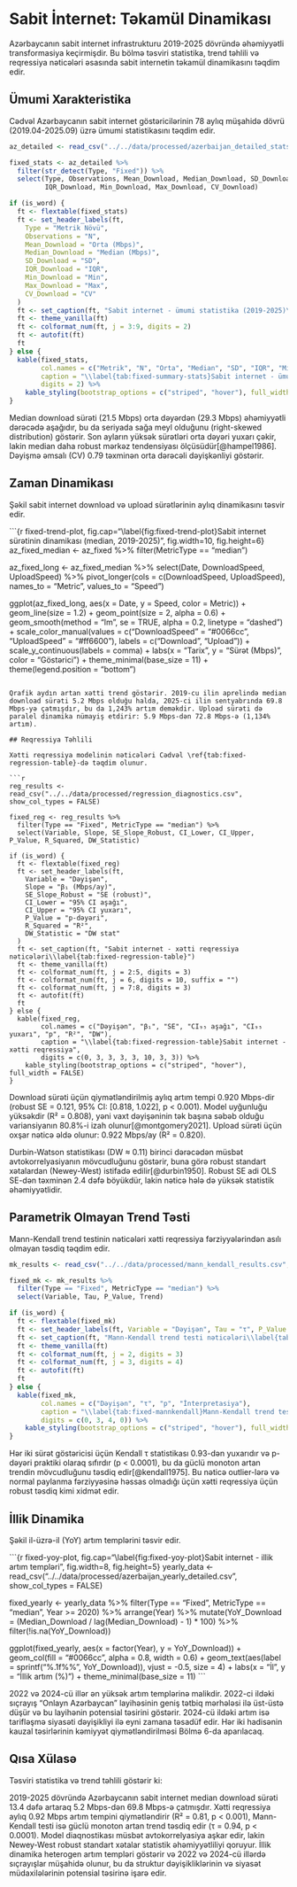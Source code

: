# Sabit İnternet: Təkamül Dinamikası

Azərbaycanın sabit internet infrastrukturu 2019-2025 dövründə əhəmiyyətli transformasiya keçirmişdir. Bu bölmə təsviri statistika, trend təhlili və reqressiya nəticələri əsasında sabit internetin təkamül dinamikasını təqdim edir.

## Ümumi Xarakteristika

Cədvəl \ref{tab:fixed-summary-stats} Azərbaycanın sabit internet göstəricilərinin 78 aylıq müşahidə dövrü (2019.04-2025.09) üzrə ümumi statistikasını təqdim edir.

```r
az_detailed <- read_csv("../../data/processed/azerbaijan_detailed_stats.csv", show_col_types = FALSE)

fixed_stats <- az_detailed %>% 
  filter(str_detect(Type, "Fixed")) %>%
  select(Type, Observations, Mean_Download, Median_Download, SD_Download, 
         IQR_Download, Min_Download, Max_Download, CV_Download)

if (is_word) {
  ft <- flextable(fixed_stats)
  ft <- set_header_labels(ft, 
    Type = "Metrik Növü",
    Observations = "N",
    Mean_Download = "Orta (Mbps)",
    Median_Download = "Median (Mbps)", 
    SD_Download = "SD",
    IQR_Download = "IQR",
    Min_Download = "Min",
    Max_Download = "Max",
    CV_Download = "CV"
  )
  ft <- set_caption(ft, "Sabit internet - ümumi statistika (2019-2025)\\label{tab:fixed-summary-stats}")
  ft <- theme_vanilla(ft)
  ft <- colformat_num(ft, j = 3:9, digits = 2)
  ft <- autofit(ft)
  ft
} else {
  kable(fixed_stats,
        col.names = c("Metrik", "N", "Orta", "Median", "SD", "IQR", "Min", "Max", "CV"),
        caption = "\\label{tab:fixed-summary-stats}Sabit internet - ümumi statistika (2019-2025)",
        digits = 2) %>%
    kable_styling(bootstrap_options = c("striped", "hover"), full_width = FALSE)
}
```

Median download sürəti (21.5 Mbps) orta dəyərdən (29.3 Mbps) əhəmiyyətli dərəcədə aşağıdır, bu da seriyada sağa meyl olduğunu (right-skewed distribution) göstərir. Son ayların yüksək sürətləri orta dəyəri yuxarı çəkir, lakin median daha robust mərkəz tendensiyası ölçüsüdür[@hampel1986]. Dəyişmə əmsalı (CV) 0.79 təxminən orta dərəcəli dəyişkənliyi göstərir.

## Zaman Dinamikası

Şəkil \ref{fig:fixed-trend-plot} sabit internet download və upload sürətlərinin aylıq dinamikasını təsvir edir.

```{r fixed-trend-plot, fig.cap="\\label{fig:fixed-trend-plot}Sabit internet sürətinin dinamikası (median, 2019-2025)", fig.width=10, fig.height=6}
az_fixed_median <- az_fixed %>% filter(MetricType == "median")

az_fixed_long <- az_fixed_median %>%
  select(Date, DownloadSpeed, UploadSpeed) %>%
  pivot_longer(cols = c(DownloadSpeed, UploadSpeed),
               names_to = "Metric", values_to = "Speed")

ggplot(az_fixed_long, aes(x = Date, y = Speed, color = Metric)) +
  geom_line(size = 1.2) +
  geom_point(size = 2, alpha = 0.6) +
  geom_smooth(method = "lm", se = TRUE, alpha = 0.2, linetype = "dashed") +
  scale_color_manual(values = c("DownloadSpeed" = "#0066cc", "UploadSpeed" = "#ff6600"),
                     labels = c("Download", "Upload")) +
  scale_y_continuous(labels = comma) +
  labs(x = "Tarix", y = "Sürət (Mbps)", color = "Göstərici") +
  theme_minimal(base_size = 11) +
  theme(legend.position = "bottom")
```

Qrafik aydın artan xətti trend göstərir. 2019-cu ilin aprelində median download sürəti 5.2 Mbps olduğu halda, 2025-ci ilin sentyabrında 69.8 Mbps-yə çatmışdır, bu da 1,243% artım deməkdir. Upload sürəti də paralel dinamika nümayiş etdirir: 5.9 Mbps-dən 72.8 Mbps-ə (1,134% artım).

## Reqressiya Təhlili

Xətti reqressiya modelinin nəticələri Cədvəl \ref{tab:fixed-regression-table}-də təqdim olunur.

```r
reg_results <- read_csv("../../data/processed/regression_diagnostics.csv", show_col_types = FALSE)

fixed_reg <- reg_results %>% 
  filter(Type == "Fixed", MetricType == "median") %>%
  select(Variable, Slope, SE_Slope_Robust, CI_Lower, CI_Upper, P_Value, R_Squared, DW_Statistic)

if (is_word) {
  ft <- flextable(fixed_reg)
  ft <- set_header_labels(ft,
    Variable = "Dəyişən",
    Slope = "β₁ (Mbps/ay)",
    SE_Slope_Robust = "SE (robust)",
    CI_Lower = "95% CI aşağı",
    CI_Upper = "95% CI yuxarı",
    P_Value = "p-dəyəri",
    R_Squared = "R²",
    DW_Statistic = "DW stat"
  )
  ft <- set_caption(ft, "Sabit internet - xətti reqressiya nəticələri\\label{tab:fixed-regression-table}")
  ft <- theme_vanilla(ft)
  ft <- colformat_num(ft, j = 2:5, digits = 3)
  ft <- colformat_num(ft, j = 6, digits = 10, suffix = "")
  ft <- colformat_num(ft, j = 7:8, digits = 3)
  ft <- autofit(ft)
  ft
} else {
  kable(fixed_reg,
        col.names = c("Dəyişən", "β₁", "SE", "CI₉₅ aşağı", "CI₉₅ yuxarı", "p", "R²", "DW"),
        caption = "\\label{tab:fixed-regression-table}Sabit internet - xətti reqressiya",
        digits = c(0, 3, 3, 3, 3, 10, 3, 3)) %>%
    kable_styling(bootstrap_options = c("striped", "hover"), full_width = FALSE)
}
```

Download sürəti üçün qiymətləndirilmiş aylıq artım tempi 0.920 Mbps-dir (robust SE = 0.121, 95% CI: [0.818, 1.022], p < 0.001). Model uyğunluğu yüksəkdir (R² = 0.808), yəni vaxt dəyişəninin tək başına səbəb olduğu variansiyanın 80.8%-i izah olunur[@montgomery2021]. Upload sürəti üçün oxşar nəticə əldə olunur: 0.922 Mbps/ay (R² = 0.820).

Durbin-Watson statistikası (DW ≈ 0.11) birinci dərəcədən müsbət avtokorrelyasiyanın mövcudluğunu göstərir, buna görə robust standart xətalardan (Newey-West) istifadə edilir[@durbin1950]. Robust SE adi OLS SE-dən təxminən 2.4 dəfə böyükdür, lakin nəticə hələ də yüksək statistik əhəmiyyətlidir.

## Parametrik Olmayan Trend Təsti

Mann-Kendall trend testinin nəticələri xətti reqressiya fərziyyələrindən asılı olmayan təsdiq təqdim edir.

```r
mk_results <- read_csv("../../data/processed/mann_kendall_results.csv", show_col_types = FALSE)

fixed_mk <- mk_results %>%
  filter(Type == "Fixed", MetricType == "median") %>%
  select(Variable, Tau, P_Value, Trend)

if (is_word) {
  ft <- flextable(fixed_mk)
  ft <- set_header_labels(ft, Variable = "Dəyişən", Tau = "τ", P_Value = "p-dəyəri", Trend = "Trend interpretasiyası")
  ft <- set_caption(ft, "Mann-Kendall trend testi nəticələri\\label{tab:fixed-mannkendall}")
  ft <- theme_vanilla(ft)
  ft <- colformat_num(ft, j = 2, digits = 3)
  ft <- colformat_num(ft, j = 3, digits = 4)
  ft <- autofit(ft)
  ft
} else {
  kable(fixed_mk,
        col.names = c("Dəyişən", "τ", "p", "İnterpretasiya"),
        caption = "\\label{tab:fixed-mannkendall}Mann-Kendall trend testi",
        digits = c(0, 3, 4, 0)) %>%
    kable_styling(bootstrap_options = c("striped", "hover"), full_width = FALSE)
}
```

Hər iki sürət göstəricisi üçün Kendall τ statistikası 0.93-dən yuxarıdır və p-dəyəri praktiki olaraq sıfırdır (p < 0.0001), bu da güclü monoton artan trendin mövcudluğunu təsdiq edir[@kendall1975]. Bu nəticə outlier-lərə və normal paylanma fərziyyəsinə həssas olmadığı üçün xətti reqressiya üçün robust təsdiq kimi xidmət edir.

## İllik Dinamika

Şəkil \ref{fig:fixed-yoy-plot} il-üzrə-il (YoY) artım templərini təsvir edir.

```{r fixed-yoy-plot, fig.cap="\\label{fig:fixed-yoy-plot}Sabit internet - illik artım templəri", fig.width=8, fig.height=5}
yearly_data <- read_csv("../../data/processed/azerbaijan_yearly_detailed.csv", show_col_types = FALSE)

fixed_yearly <- yearly_data %>%
  filter(Type == "Fixed", MetricType == "median", Year >= 2020) %>%
  arrange(Year) %>%
  mutate(YoY_Download = (Median_Download / lag(Median_Download) - 1) * 100) %>%
  filter(!is.na(YoY_Download))

ggplot(fixed_yearly, aes(x = factor(Year), y = YoY_Download)) +
  geom_col(fill = "#0066cc", alpha = 0.8, width = 0.6) +
  geom_text(aes(label = sprintf("%.1f%%", YoY_Download)), vjust = -0.5, size = 4) +
  labs(x = "İl", y = "İllik artım (%)") +
  theme_minimal(base_size = 11)
```

2022 və 2024-cü illər ən yüksək artım templərinə malikdir. 2022-ci ildəki sıçrayış "Onlayn Azərbaycan" layihəsinin geniş tətbiq mərhələsi ilə üst-üstə düşür və bu layihənin potensial təsirini göstərir. 2024-cü ildəki artım isə tarifləşmə siyasəti dəyişikliyi ilə eyni zamana təsadüf edir. Hər iki hadisənin kauzal təsirlərinin kəmiyyət qiymətləndirilməsi Bölmə 6-da aparılacaq.

## Qısa Xülasə

Təsviri statistika və trend təhlili göstərir ki:

2019-2025 dövründə Azərbaycanın sabit internet median download sürəti 13.4 dəfə artaraq 5.2 Mbps-dən 69.8 Mbps-ə çatmışdır. Xətti reqressiya aylıq 0.92 Mbps artım tempini qiymətləndirir (R² = 0.81, p < 0.001), Mann-Kendall testi isə güclü monoton artan trend təsdiq edir (τ = 0.94, p < 0.0001). Model diaqnostikası müsbət avtokorrelyasiya aşkar edir, lakin Newey-West robust standart xətalar statistik əhəmiyyətliliyi qoruyur. İllik dinamika heterogen artım templəri göstərir və 2022 və 2024-cü illərdə sıçrayışlar müşahidə olunur, bu da struktur dəyişikliklərinin və siyasət müdaxilələrinin potensial təsirinə işarə edir.
